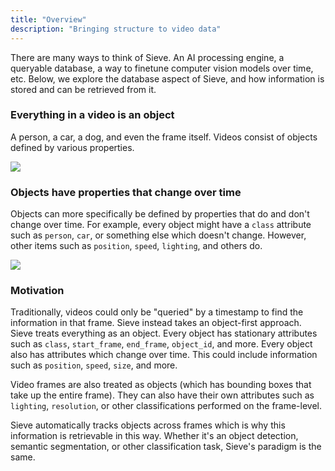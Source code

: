 ```yaml
---
title: "Overview"
description: "Bringing structure to video data"
---
```


There are many ways to think of Sieve. An AI processing engine, a queryable database, a way to finetune computer vision models over time, etc. Below, we explore the database aspect of Sieve, and how information is stored and can be retrieved from it.

### Everything in a video is an object

A person, a car, a dog, and even the frame itself. Videos consist of objects defined by various properties.

<Example>
  <div class="flex items-center justify-center">
    <img class="w-full" src="/img/video-object.png" />
  </div>
</Example>

### Objects have properties that change over time

Objects can more specifically be defined by properties that do and don't change over time. For example, every object might have a `class` attribute such as `person`, `car`, or something else which doesn't change. However, other items such as `position`, `speed`, `lighting`, and others do.

<Example>
  <div class="flex items-center justify-center">
    <img class="w-full" src="/img/object-properties.png" />
  </div>
</Example>

### Motivation

Traditionally, videos could only be "queried" by a timestamp to find the information in that frame. Sieve instead takes an object-first approach. Sieve treats everything as an object. Every object has stationary attributes such as `class`, `start_frame`, `end_frame`, `object_id`, and more. Every object also has attributes which change over time. This could include information such as `position`, `speed`, `size`, and more.

Video frames are also treated as objects (which has bounding boxes that take up the entire frame). They can also have their own attributes such as `lighting`, `resolution`, or other classifications performed on the frame-level.

Sieve automatically tracks objects across frames which is why this information is retrievable in this way. Whether it's an object detection, semantic segmentation, or other classification task, Sieve's paradigm is the same.